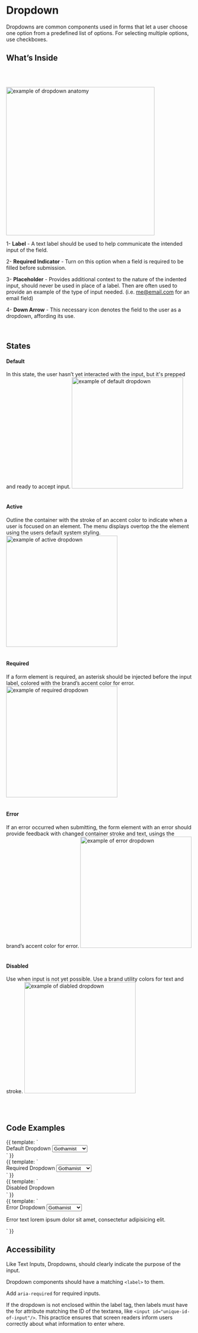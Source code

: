 

<Meta title="Components/Atoms/Dropdown"/>

# Dropdown


Dropdowns are common components used in forms that let a user choose one option from a predefined list of options. For selecting multiple options, use checkboxes.



## What’s Inside

<br/><br/>


 <img alt="example of dropdown anatomy" src="./images/Molecules-Dropdown-Anatomy.png" width="400" />

<br/>



1- **Label** - A text label should be used to help communicate the intended input of the field.

2- **Required Indicator** - Turn on this option when a field is required to be filled before submission.

3- **Placeholder** - Provides additional context to the nature of the indented input, should never be used in place of a label. Then are often used to provide an example of the type of input needed. (i.e. [me@email.com](mailto:my@email.com) for an email field)

4- **Down Arrow** - This necessary icon denotes the field to the user as a dropdown, affording its use.

  <br/>


## States

#### **Default**
In this state, the user hasn’t yet interacted with the input, but it's prepped and ready to accept input.
 <img alt="example of default dropdown" src="./images/Molecules-Dropdown-DefaultState.png" width="300" />
<br/><br/>

#### **Active**
Outline the container with the stroke of an accent color to indicate when a user is focused on an element. The menu displays overtop the the element using the users default system styling.
 <img alt="example of active dropdown" src="./images/Molecules-Dropdown-ActiveState.png" width="300" />
<br/><br/>

#### **Required**
If a form element is required, an asterisk should be injected before the input label, colored with the brand’s accent color for error.
 <img alt="example of required dropdown" src="./images/Molecules-Dropdown-RequiredState.png" width="300" />
  <br/><br/>


#### **Error**
If an error occurred when submitting, the form element with an error should provide feedback with changed container stroke and text, usings the brand’s accent color for error.
 <img alt="example of error dropdown" src="./images/Molecules-Dropdown-ErrorState.png" width="300" />
  <br/><br/>

#### **Disabled**
Use when input is not yet possible. Use a brand utility colors for text and stroke.
 <img alt="example of diabled dropdown" src="./images/Molecules-Dropdown-DisabledState.png" width="300" />

  <br/><br/>



## Code Examples

<Canvas>
    <Story name="Default">
        {{
            template: `
              <div>
                <label>Default Dropdown
                  <select>
                    <option value="Gothamist">Gothamist</option>
                    <option value="WNYC">WNYC</option>
                    <option value="Greenspace">Greenspace</option>
                    <option value="WQXR">WQXR</option>
                  </select>
                </label>
              </div>
            `
        }}
    </Story>
</Canvas>

<br/>

<Canvas>
    <Story name="Required">
        {{
            template: `
              <div>
                <label class="required">Required Dropdown
                  <select required aria-required="true">
                    <option value="Gothamist">Gothamist</option>
                    <option value="WNYC">WNYC</option>
                    <option value="Greenspace">Greenspace</option>
                    <option value="WQXR">WQXR</option>
                  </select>
                </label>
              </div>
            `
        }}
    </Story>
</Canvas>

<br/>

<Canvas>
    <Story name="Disabled">
        {{
            template: `
              <div>
                <label class="disabled">Disabled Dropdown
                  <select disabled aria-disabled="true">
                    <option value="Gothamist">Gothamist</option>
                    <option value="WNYC">WNYC</option>
                    <option value="Greenspace">Greenspace</option>
                    <option value="WQXR">WQXR</option>
                  </select>
                </label>
              </div>
            `
        }}
    </Story>
</Canvas>

<br/>

<Canvas>
    <Story name="Error">
        {{
            template: `
              <div>
                <label class="error">Error Dropdown
                  <select>
                    <option value="Gothamist">Gothamist</option>
                    <option value="WNYC">WNYC</option>
                    <option value="Greenspace">Greenspace</option>
                    <option value="WQXR">WQXR</option>
                  </select>
                  <p class="error">Error text lorem ipsum dolor sit amet, consectetur adipisicing elit.</p>
                </label>
              </div>
`
        }}
    </Story>
</Canvas>

<br/>


## Accessibility

Like Text Inputs, Dropdowns, should clearly indicate the purpose of the input.


Dropdown components should have a matching `<label>` to them.


Add `aria-required` for required inputs.


If the dropdown is not enclosed within the label tag, then labels must have the for attribute matching the ID of the textarea, like `<input id="unique-id-of-input"/>`. This practice ensures that screen readers inform users correctly about what information to enter where.
